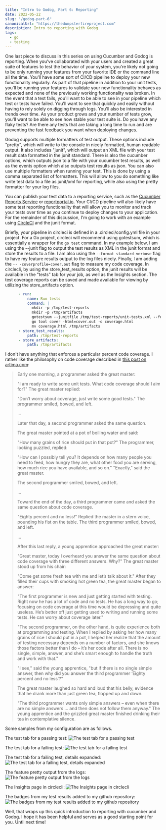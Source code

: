 ```yaml
---
title: "Intro to Godog, Part 6: Reporting"
date: 2022-05-22
slug: "/godog-part-6"
canonicalUrl: "https://thedumpsterfireproject.com"
description: Intro to reporting with Godog
tags:
  - go
  - testing
---
```


One last piece to discuss in this series on using Cucumber and Godog is reporting. When you've collaborated with your
users and created a great suite of features to test the behavior of your system, you're likely not going to be only
running your features from your favorite IDE or the command line all the time. You'll have some sort of CI/CD pipeline
to deploy your new functionality regularly. As part of that pipeline in addition to your unit tests, you'll be running 
your features to validate your new functionality behaves as expected and none of the previously working functionality 
was broken. In the event that a test fails, you'll want to be able to see in your pipeline which test or tests have failed.
You'll want to see that quickly and easily without having to rely solely on digging through logs. You'll also be interested
in trends over time. As your product grows and your number of tests grow, you'll want to be able to see how stable your
test suite is.  Do you have any flaky tests? Are there any tests that are taking a long time to run and are preventing 
the fast feedback you want when deploying changes.

Godog supports multiple formatters of test output. These options include "pretty", which will write to the console in nicely
formatted, human readable output. It also includes "junit", which will output an XML file with your test result data formatted
in the junit standard. There is also the cucumber options, which outputs json to a file with your cucumber test results, as
well as the events option which also outputs test results as json. You can also use multiple formatters when running your test.
This is done by using a comma separated list of formatters. This will allow to you do something like write test data to
a file as junit/xml for reporting, while also using the pretty formatter for your log files.

You can publish your test data to a reporting service, such as the [Cucumber Reports Service](https://reports.cucumber.io/) or
[reportportal.io](https://reportportal.io). Your CI/CD pipeline will also likely have some test reporting functionality
that will allow you to monitor and track your tests over time as you continue to deploy changes to your application.
For the remainder of this discussion, I'm going to work with an example using [CircleCI](https://circleci.com) and the junit format.

Briefly, your pipeline in circleci is defined in a .circleci/config.yml file in your project. For a Go project, circleci 
will recommend using gotestsum, which is essentially a wrapper for the `go test` command. In my example below, I am
using the --junit flag to output the test results as XML in the junit format and store the results to a file. I am
also using the `--format standard-verbose` flag to have my feature results output to the log files nicely. Finally, I am
adding the `-- -coverprofile=cover.out` flag to measure my code coverage. In circlecli, by using the store_test_results option, the junit results will be available in the "tests" tab for your job, as well as the Insights section. The test
coverage reports can be saved and made available for viewing by utilizing the store_artifacts option.

```yml
      - run:
          name: Run tests
          command: |
            mkdir -p /tmp/test-reports
            mkdir -p /tmp/artifacts
            gotestsum --junitfile /tmp/test-reports/unit-tests.xml --format standard-verbose -- -coverprofile=cover.out ./...
            go tool cover -html=cover.out -o coverage.html
            mv coverage.html /tmp/artifacts
      - store_test_results:
          path: /tmp/test-reports
      - store_artifacts:
          path: /tmp/artifacts
```

I don't have anything that enforces a particular percent code coverage. I rather like the philosophy on code coverage
described in [this post on artima.com](https://www.artima.com/weblogs/viewpost.jsp?thread=204677):

> Early one morning, a programmer asked the great master:
>
> "I am ready to write some unit tests. What code coverage should I aim for?"
> The great master replied:
>
> "Don’t worry about coverage, just write some good tests."
> The programmer smiled, bowed, and left.
> 
> ...
> 
> Later that day, a second programmer asked the same question.
> 
> The great master pointed at a pot of boiling water and said:
> 
> "How many grains of rice should put in that pot?"
> The programmer, looking puzzled, replied:
> 
> "How can I possibly tell you? It depends on how many people you need to feed, how hungry they are, what other food you are serving, how much rice you have available, and so on."
> "Exactly," said the great master.
> 
> The second programmer smiled, bowed, and left.
> 
> ...
> 
> Toward the end of the day, a third programmer came and asked the same question about code coverage.
> 
> "Eighty percent and no less!" Replied the master in a stern voice, pounding his fist on the table.
> The third programmer smiled, bowed, and left.
> 
> ...
> 
> After this last reply, a young apprentice approached the great master:
> 
> "Great master, today I overheard you answer the same question about code coverage with three different answers. Why?"
> The great master stood up from his chair:
> 
> "Come get some fresh tea with me and let’s talk about it."
> After they filled their cups with smoking hot green tea, the great master began to answer:
> 
> "The first programmer is new and just getting started with testing. Right now he has a lot of code and no tests. He has a long way to go; focusing on code coverage at this time would be depressing and quite useless. He’s better off just getting used to writing and running some tests. He can worry about coverage later."
> 
> "The second programmer, on the other hand, is quite experience both at programming and testing. When I replied by asking her how many grains of rice I should put in a pot, I helped her realize that the amount of testing necessary depends on a number of factors, and she knows those factors better than I do – it’s her code after all. There is no single, simple, answer, and she’s smart enough to handle the truth and work with that."
> 
> "I see," said the young apprentice, "but if there is no single simple answer, then why did you answer the third programmer ‘Eighty percent and no less’?"
> 
> The great master laughed so hard and loud that his belly, evidence that he drank more than just green tea, flopped up and down.
> 
> "The third programmer wants only simple answers – even when there are no simple answers … and then does not follow them anyway."
> The young apprentice and the grizzled great master finished drinking their tea in contemplative silence.


Some samples from my configuration are as follows.

The test tab for a passing test:
![The test tab for a passing test](./passing.png)

The test tab for a failing test:
![The test tab for a failing test](./failure.png)

The test tab for a failing test, details expanded:
![The test tab for a failing test, details expanded](./failure-detail.png)

The feature pretty output from the logs:
![The feature pretty output from the logs](./logs.png)

The Insights page in circlecli:
![The Insights page in circlecli](./insights.png)

The badges from my test results added to my github repository:
![The badges from my test results added to my github repository](./badges.png)

Well, that wraps up this quick introduction to reporting with cucumber and Godog. I hope it has been helpful and serves
as a good starting point for you. Until next time!
